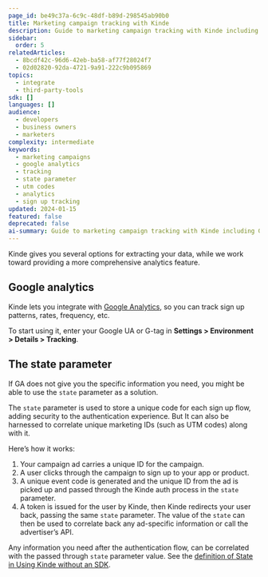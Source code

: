 ```yaml
---
page_id: be49c37a-6c9c-48df-b89d-298545ab90b0
title: Marketing campaign tracking with Kinde
description: Guide to marketing campaign tracking with Kinde including Google Analytics integration and state parameter usage for UTM code correlation
sidebar:
  order: 5
relatedArticles:
  - 8bcdf42c-96d6-42eb-ba58-af77f28024f7
  - 02d02820-92da-4721-9a91-222c9b095869
topics:
  - integrate
  - third-party-tools
sdk: []
languages: []
audience:
  - developers
  - business owners
  - marketers
complexity: intermediate
keywords:
  - marketing campaigns
  - google analytics
  - tracking
  - state parameter
  - utm codes
  - analytics
  - sign up tracking
updated: 2024-01-15
featured: false
deprecated: false
ai-summary: Guide to marketing campaign tracking with Kinde including Google Analytics integration and state parameter usage for UTM code correlation.
---
```


Kinde gives you several options for extracting your data, while we work toward providing a more comprehensive analytics feature.

## Google analytics

Kinde lets you integrate with [Google Analytics](/manage-users/view-activity/track-user-sign-in-with-google-analytics/), so you can track sign up patterns, rates, frequency, etc.

To start using it, enter your Google UA or G-tag in **Settings > Environment > Details > Tracking**.

## The state parameter

If GA does not give you the specific information you need, you might be able to use the `state` parameter as a solution.

The `state` parameter is used to store a unique code for each sign up flow, adding security to the authentication experience. But It can also be harnessed to correlate unique marketing IDs (such as UTM codes) along with it.

Here’s how it works:

1. Your campaign ad carries a unique ID for the campaign.
2. A user clicks through the campaign to sign up to your app or product.
3. A unique event code is generated and the unique ID from the ad is picked up and passed through the Kinde auth process in the `state` parameter.
4. A token is issued for the user by Kinde, then Kinde redirects your user back, passing the same `state` parameter. The value of the `state` can then be used to correlate back any ad-specific information or call the advertiser’s API.

Any information you need after the authentication flow, can be correlated with the passed through `state` parameter value. See the [definition of State in Using Kinde without an SDK](/developer-tools/about/using-kinde-without-an-sdk/#state).

